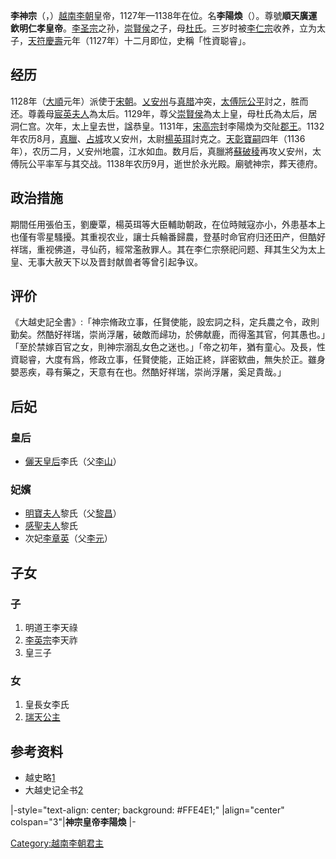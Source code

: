 {{越南君主
| 名稱=李神宗
| 圖像=
| 說明=
| 國號=[[大越|大越]]
| 朝代=[[越南李朝|李朝]]
| 在位=1127年—1138年
| 前任=[[李仁宗|李仁宗]]
| 繼任=[[李英宗|李英宗]]
| 年號=[[天順_(李陽煥)|天順]] 1128年—1132年<br />[[天彰寶嗣|天彰寶嗣]] 1133年—1138年
| 姓名=李陽煥 
| 字=
| 尊號=順天廣運欽明仁孝皇帝
| 其他稱銜=
| 別名=
| 出生=1116年
| 出生地=
| 逝世={{death year and age|1138|1116}}
| 逝世地=
| 廟號=神宗
| 諡號=
| 陵墓=[[寿陵|寿陵]]
| 父=[[崇賢侯|崇賢侯]]
| 母=[[杜太后_(崇賢侯)|崇賢侯夫人杜氏]]
| 后=
|}}
'''李神宗'''（{{vie|v='''Lý Thần Tông'''|hn=李神宗}}，{{bd|1116年||1138年||catIdx=L李}}）[[越南|越南]][[李朝_(越南)|李朝]]皇帝，1127年—1138年在位。名'''李陽煥'''（{{vie|v='''Lý Dương Hoán'''|hn=李陽煥}}）。尊號'''順天廣運欽明仁孝皇帝'''。[[李圣宗|李圣宗]]之孙，[[崇賢侯|崇賢侯]]之子，母[[杜太后_(崇賢侯)|杜氏]]。三岁时被[[李仁宗|李仁宗]]收养，立为太子，[[天符慶壽|天符慶壽]]元年（1127年）十二月即位，史稱「性資聪睿」。

== 经历 ==
1128年（[[天順_(李陽煥)|大順]]元年）派使于[[宋朝|宋朝]]。[[乂安州|乂安州]]与[[真腊|真腊]]冲突，[[太傅|太傅]][[阮公平|阮公平]]討之，胜而还。尊義母[[宸英夫人|宸英夫人]]為太后。1129年，尊父[[崇賢侯|崇賢侯]]為太上皇，母杜氏為太后，居洞仁宫。次年，太上皇去世，諡恭皇。1131年，[[宋高宗|宋高宗]]封李陽煥为交阯[[郡王|郡王]]。1132年农历8月，[[真臘|真臘]]、[[占城|占城]]攻乂安州，太尉[[楊英珥|楊英珥]]討克之。[[天彰寶嗣|天彰寶嗣]]四年（1136年），农历二月，乂安州地震，江水如血。数月后，真臘將[[蘇破稜|蘇破稜]]再攻乂安州，太傅阮公平率军与其交战。1138年农历9月，逝世於永光殿。廟號神宗，葬天德府。

== 政治措施 ==
期間任用張伯玉，劉慶覃，楊英珥等大臣輔助朝政，在位時賊寇亦小，外患基本上也僅有零星騷擾。其重视农业，讓士兵輪番歸農，登基时命官府归还田产，但酷好祥瑞，重视佛道，寻仙药，經常濫赦罪人。其在李仁宗祭祀问题、拜其生父为太上皇、无事大赦天下以及晋封献兽者等曾引起争议。

== 评价 ==
《大越史記全書》:「神宗脩政立事，任賢使能，設宏詞之科，定兵農之令，政則勤矣。然酷好祥瑞，崇尚浮屠，破敵而㱕功，於佛献鹿，而得濫其官，何其愚也。」「至於禁嫁百官之女，則神宗溺乱女色之迷也。」「帝之初年，猶有童心。及長，性資聪睿，大度有爲，修政立事，任賢使能，正始正終，詳密欵曲，無失於正。雖身嬰恶疾，尋有藥之，天意有在也。然酷好祥瑞，崇尚浮屠，奚足貴哉。」
==后妃==
===皇后===
*[[儷天皇后|儷天皇后]]李氏（父[[李山|李山]]）
===妃嬪===
*[[明寶夫人|明寶夫人]]黎氏（父[[黎昌|黎昌]]）
*[[保聖皇太后|感聖夫人]]黎氏
*次妃[[李章英|李章英]]（父[[李元|李元]]）
==子女==
===子===
#明道王李天祿
#[[李英宗|李英宗]]李天祚
#皇三子
===女===
#皇長女李氏
#[[瑞天公主|瑞天公主]]

== 参考资料 ==
*越史略[http://202.101.244.103/guoxue/%E5%8F%B2%E9%83%A8/%E5%85%B6%E4%BB%96/guoxshibu/ysl/003.htm]{{dead link|date=2018年3月 |bot=InternetArchiveBot |fix-attempted=yes }}
*大越史记全书[http://www.nomna.org/DVSKTT/dvsktt.php?IDcat=33]{{Dead link|date=2018年6月 |bot=InternetArchiveBot |fix-attempted=no }}
{{start box}}
|-style="text-align: center; background: #FFE4E1;"
|align="center" colspan="3"|'''神宗皇帝李陽煥'''
|-
{{s-before|[[李仁宗|李仁宗]]}}
{{s-title|[[越南君主列表#李朝|越南李朝君主]]|1127年—1138年}}
{{s-after|[[李英宗|李英宗]]}}
{{end box}}

{{丁朝、前黎朝及李朝君主}}

[[Category:越南李朝君主|Category:越南李朝君主]]